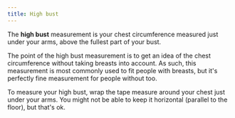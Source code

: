 ```yaml
---
title: High bust
---
```


The **high bust** measurement is your chest circumference measured just under your arms, above the fullest part of your bust.

The point of the high bust measurement is to get an idea of the chest circumference without taking breasts into account.
As such, this measurement is most commonly used to fit people with breasts, but it's perfectly fine measurement for people without too.

To measure your high bust, wrap the tape measure around your chest just under your arms.
You might not be able to keep it horizontal (parallel to the floor), but that's ok.

<MeasurementImage />
